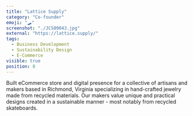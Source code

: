 ```yaml
---
title: "Lattice Supply"
category: "Co-founder"
emoji: "🛹"
screenshot: "./JCS09043.jpg"
external: "https://lattice.supply/"
tags:
  - Business Development
  - Sustainability Design
  - E-Commerce
visible: true
position: 8
---
```


Built eCommerce store and digital presence for a collective of artisans and makers based in Richmond, Virginia specializing in hand-crafted jewelry made from recycled materials. Our makers value unique and practical designs created in a sustainable manner - most notably from recycled skateboards.
